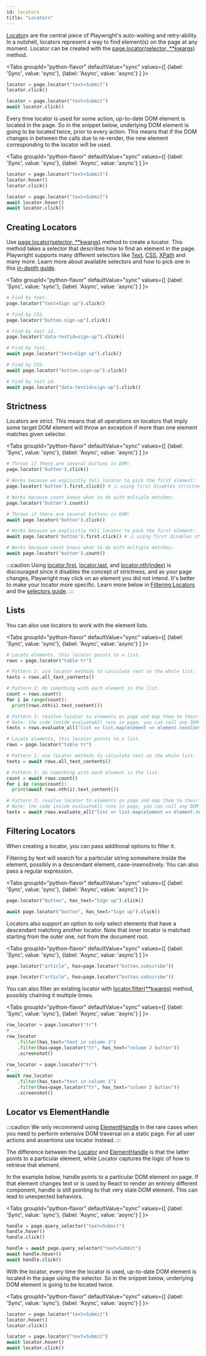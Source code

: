 ```yaml
---
id: locators
title: "Locators"
---
```


[Locator]s are the central piece of Playwright's auto-waiting and retry-ability. In a nutshell, locators represent a way to find element(s) on the page at any moment. Locator can be created with the [page.locator(selector, **kwargs)](./api/class-page.mdx#page-locator) method.

<Tabs
  groupId="python-flavor"
  defaultValue="sync"
  values={[
    {label: 'Sync', value: 'sync'},
    {label: 'Async', value: 'async'}
  ]
}>
<TabItem value="sync">

```py
locator = page.locator("text=Submit")
locator.click()
```

</TabItem>
<TabItem value="async">

```py
locator = page.locator("text=Submit")
await locator.click()
```

</TabItem>
</Tabs>

Every time locator is used for some action, up-to-date DOM element is located in the page. So in the snippet below, underlying DOM element is going to be located twice, prior to every action. This means that if the DOM changes in between the calls due to re-render, the new element corresponding to the locator will be used.

<Tabs
  groupId="python-flavor"
  defaultValue="sync"
  values={[
    {label: 'Sync', value: 'sync'},
    {label: 'Async', value: 'async'}
  ]
}>
<TabItem value="sync">

```py
locator = page.locator("text=Submit")
locator.hover()
locator.click()
```

</TabItem>
<TabItem value="async">

```py
locator = page.locator("text=Submit")
await locator.hover()
await locator.click()
```

</TabItem>
</Tabs>

## Creating Locators

Use [page.locator(selector, **kwargs)](./api/class-page.mdx#page-locator) method to create a locator. This method takes a selector that describes how to find an element in the page. Playwright supports many different selectors like [Text](./selectors.mdx#text-selector), [CSS](./selectors.mdx#css-selector), [XPath](./selectors.mdx#xpath-selectors) and many more. Learn more about available selectors and how to pick one in this [in-depth guide](./selectors.mdx).

<Tabs
  groupId="python-flavor"
  defaultValue="sync"
  values={[
    {label: 'Sync', value: 'sync'},
    {label: 'Async', value: 'async'}
  ]
}>
<TabItem value="sync">

```py
# Find by text.
page.locator("text=Sign up").click()

# Find by CSS.
page.locator("button.sign-up").click()

# Find by test id.
page.locator("data-testid=sign-up").click()
```

</TabItem>
<TabItem value="async">

```py
# Find by text.
await page.locator("text=Sign up").click()

# Find by CSS.
await page.locator("button.sign-up").click()

# Find by test id.
await page.locator("data-testid=sign-up").click()
```

</TabItem>
</Tabs>

## Strictness

Locators are strict. This means that all operations on locators that imply some target DOM element will throw an exception if more than one element matches given selector.

<Tabs
  groupId="python-flavor"
  defaultValue="sync"
  values={[
    {label: 'Sync', value: 'sync'},
    {label: 'Async', value: 'async'}
  ]
}>
<TabItem value="sync">

```py
# Throws if there are several buttons in DOM:
page.locator('button').click()

# Works because we explicitly tell locator to pick the first element:
page.locator('button').first.click() # ⚠️ using first disables strictness

# Works because count knows what to do with multiple matches:
page.locator('button').count()
```

</TabItem>
<TabItem value="async">

```py
# Throws if there are several buttons in DOM:
await page.locator('button').click()

# Works because we explicitly tell locator to pick the first element:
await page.locator('button').first.click() # ⚠️ using first disables strictness

# Works because count knows what to do with multiple matches:
await page.locator('button').count()
```

</TabItem>
</Tabs>

:::caution
Using [locator.first](./api/class-locator.mdx#locator-first), [locator.last](./api/class-locator.mdx#locator-last), and [locator.nth(index)](./api/class-locator.mdx#locator-nth) is discouraged since it disables the concept of strictness, and as your page changes, Playwright may click on an element you did not intend. It's better to make your locator more specific. Learn more below in [Filtering Locators](#filtering-locators) and the [selectors guide](./selectors.mdx).
:::

## Lists

You can also use locators to work with the element lists.

<Tabs
  groupId="python-flavor"
  defaultValue="sync"
  values={[
    {label: 'Sync', value: 'sync'},
    {label: 'Async', value: 'async'}
  ]
}>
<TabItem value="sync">

```py
# Locate elements, this locator points to a list.
rows = page.locator("table tr")

# Pattern 1: use locator methods to calculate text on the whole list.
texts = rows.all_text_contents()

# Pattern 2: do something with each element in the list.
count = rows.count()
for i in range(count):
  print(rows.nth(i).text_content())

# Pattern 3: resolve locator to elements on page and map them to their text content.
# Note: the code inside evaluateAll runs in page, you can call any DOM apis there.
texts = rows.evaluate_all("list => list.map(element => element.textContent)")
```

</TabItem>
<TabItem value="async">

```py
# Locate elements, this locator points to a list.
rows = page.locator("table tr")

# Pattern 1: use locator methods to calculate text on the whole list.
texts = await rows.all_text_contents()

# Pattern 2: do something with each element in the list.
count = await rows.count()
for i in range(count):
  print(await rows.nth(i).text_content())

# Pattern 3: resolve locator to elements on page and map them to their text content.
# Note: the code inside evaluateAll runs in page, you can call any DOM apis there.
texts = await rows.evaluate_all("list => list.map(element => element.textContent)")
```

</TabItem>
</Tabs>

## Filtering Locators

When creating a locator, you can pass additional options to filter it.

Filtering by text will search for a particular string somewhere inside the element, possibly in a descendant element, case-insensitively. You can also pass a regular expression.

<Tabs
  groupId="python-flavor"
  defaultValue="sync"
  values={[
    {label: 'Sync', value: 'sync'},
    {label: 'Async', value: 'async'}
  ]
}>
<TabItem value="sync">

```py
page.locator("button", has_text="Sign up").click()
```

</TabItem>
<TabItem value="async">

```py
await page.locator("button", has_text="Sign up").click()
```

</TabItem>
</Tabs>

Locators also support an option to only select elements that have a descendant matching another locator. Note that inner locator is matched starting from the outer one, not from the document root.

<Tabs
  groupId="python-flavor"
  defaultValue="sync"
  values={[
    {label: 'Sync', value: 'sync'},
    {label: 'Async', value: 'async'}
  ]
}>
<TabItem value="sync">

```py
page.locator("article", has=page.locator("button.subscribe"))
```

</TabItem>
<TabItem value="async">

```py
page.locator("article", has=page.locator("button.subscribe"))
```

</TabItem>
</Tabs>

You can also filter an existing locator with [locator.filter(**kwargs)](./api/class-locator.mdx#locator-filter) method, possibly chaining it multiple times.

<Tabs
  groupId="python-flavor"
  defaultValue="sync"
  values={[
    {label: 'Sync', value: 'sync'},
    {label: 'Async', value: 'async'}
  ]
}>
<TabItem value="sync">

```py
row_locator = page.lsocator("tr")
# ...
row_locator
    .filter(has_text="text in column 1")
    .filter(has=page.locator("tr", has_text="column 2 button"))
    .screenshot()
```

</TabItem>
<TabItem value="async">

```py
row_locator = page.lsocator("tr")
# ...
await row_locator
    .filter(has_text="text in column 1")
    .filter(has=page.locator("tr", has_text="column 2 button"))
    .screenshot()
```

</TabItem>
</Tabs>

## Locator vs ElementHandle

:::caution
We only recommend using [ElementHandle] in the rare cases when you need to perform extensive DOM traversal on a static page. For all user actions and assertions use locator instead.
:::

The difference between the [Locator] and [ElementHandle] is that the latter points to a particular element, while Locator captures the logic of how to retrieve that element.

In the example below, handle points to a particular DOM element on page. If that element changes text or is used by React to render an entirely different component, handle is still pointing to that very stale DOM element. This can lead to unexpected behaviors.

<Tabs
  groupId="python-flavor"
  defaultValue="sync"
  values={[
    {label: 'Sync', value: 'sync'},
    {label: 'Async', value: 'async'}
  ]
}>
<TabItem value="sync">

```py
handle = page.query_selector("text=Submit")
handle.hover()
handle.click()
```

</TabItem>
<TabItem value="async">

```py
handle = await page.query_selector("text=Submit")
await handle.hover()
await handle.click()
```

</TabItem>
</Tabs>

With the locator, every time the locator is used, up-to-date DOM element is located in the page using the selector. So in the snippet below, underlying DOM element is going to be located twice.

<Tabs
  groupId="python-flavor"
  defaultValue="sync"
  values={[
    {label: 'Sync', value: 'sync'},
    {label: 'Async', value: 'async'}
  ]
}>
<TabItem value="sync">

```py
locator = page.locator("text=Submit")
locator.hover()
locator.click()
```

</TabItem>
<TabItem value="async">

```py
locator = page.locator("text=Submit")
await locator.hover()
await locator.click()
```

</TabItem>
</Tabs>

[Accessibility]: ./api/class-accessibility.mdx "Accessibility"
[APIRequest]: ./api/class-apirequest.mdx "APIRequest"
[APIRequestContext]: ./api/class-apirequestcontext.mdx "APIRequestContext"
[APIResponse]: ./api/class-apiresponse.mdx "APIResponse"
[APIResponseAssertions]: ./test-assertions.mdx "APIResponseAssertions"
[Browser]: ./api/class-browser.mdx "Browser"
[BrowserContext]: ./api/class-browsercontext.mdx "BrowserContext"
[BrowserType]: ./api/class-browsertype.mdx "BrowserType"
[CDPSession]: ./api/class-cdpsession.mdx "CDPSession"
[ConsoleMessage]: ./api/class-consolemessage.mdx "ConsoleMessage"
[Dialog]: ./api/class-dialog.mdx "Dialog"
[Download]: ./api/class-download.mdx "Download"
[ElementHandle]: ./api/class-elementhandle.mdx "ElementHandle"
[Error]: ./api/class-error.mdx "Error"
[FileChooser]: ./api/class-filechooser.mdx "FileChooser"
[Frame]: ./api/class-frame.mdx "Frame"
[FrameLocator]: ./api/class-framelocator.mdx "FrameLocator"
[JSHandle]: ./api/class-jshandle.mdx "JSHandle"
[Keyboard]: ./api/class-keyboard.mdx "Keyboard"
[Locator]: ./api/class-locator.mdx "Locator"
[LocatorAssertions]: ./test-assertions.mdx "LocatorAssertions"
[Mouse]: ./api/class-mouse.mdx "Mouse"
[Page]: ./api/class-page.mdx "Page"
[PageAssertions]: ./test-assertions.mdx "PageAssertions"
[Playwright]: ./api/class-playwright.mdx "Playwright"
[PlaywrightAssertions]: ./test-assertions.mdx "PlaywrightAssertions"
[Request]: ./api/class-request.mdx "Request"
[Response]: ./api/class-response.mdx "Response"
[Route]: ./api/class-route.mdx "Route"
[Selectors]: ./api/class-selectors.mdx "Selectors"
[TimeoutError]: ./api/class-timeouterror.mdx "TimeoutError"
[Touchscreen]: ./api/class-touchscreen.mdx "Touchscreen"
[Tracing]: ./api/class-tracing.mdx "Tracing"
[Video]: ./api/class-video.mdx "Video"
[WebSocket]: ./api/class-websocket.mdx "WebSocket"
[Worker]: ./api/class-worker.mdx "Worker"
[Element]: https://developer.mozilla.org/en-US/docs/Web/API/element "Element"
[EvaluationArgument]: ./evaluating.mdx#evaluation-argument "EvaluationArgument"
[Promise]: https://developer.mozilla.org/en-US/docs/Web/JavaScript/Reference/Global_Objects/Promise "Promise"
[iterator]: https://developer.mozilla.org/en-US/docs/Web/JavaScript/Reference/Iteration_protocols "Iterator"
[origin]: https://developer.mozilla.org/en-US/docs/Glossary/Origin "Origin"
[selector]: https://developer.mozilla.org/en-US/docs/Web/CSS/CSS_Selectors "selector"
[Serializable]: https://developer.mozilla.org/en-US/docs/Web/JavaScript/Reference/Global_Objects/JSON/stringify#Description "Serializable"
[UIEvent.detail]: https://developer.mozilla.org/en-US/docs/Web/API/UIEvent/detail "UIEvent.detail"
[UnixTime]: https://en.wikipedia.org/wiki/Unix_time "Unix Time"
[xpath]: https://developer.mozilla.org/en-US/docs/Web/XPath "xpath"

[Any]: https://docs.python.org/3/library/typing.html#typing.Any "Any"
[bool]: https://docs.python.org/3/library/stdtypes.html "bool"
[bytes]: https://docs.python.org/3/library/stdtypes.html#bytes "bytes"
[Callable]: https://docs.python.org/3/library/typing.html#typing.Callable "Callable"
[EventContextManager]: https://docs.python.org/3/reference/datamodel.html#context-managers "Event context manager"
[EventEmitter]: https://pyee.readthedocs.io/en/latest/#pyee.BaseEventEmitter "EventEmitter"
[Exception]: https://docs.python.org/3/library/exceptions.html#Exception "Exception"
[Dict]: https://docs.python.org/3/library/typing.html#typing.Dict "Dict"
[float]: https://docs.python.org/3/library/stdtypes.html#numeric-types-int-float-complex "float"
[int]: https://docs.python.org/3/library/stdtypes.html#numeric-types-int-float-complex "int"
[List]: https://docs.python.org/3/library/typing.html#typing.List "List"
[NoneType]: https://docs.python.org/3/library/constants.html#None "None"
[Pattern]: https://docs.python.org/3/library/re.html "Pattern"
[URL]: https://en.wikipedia.org/wiki/URL "URL"
[pathlib.Path]: https://realpython.com/python-pathlib/ "pathlib.Path"
[str]: https://docs.python.org/3/library/stdtypes.html#text-sequence-type-str "str"
[Union]: https://docs.python.org/3/library/typing.html#typing.Union "Union"

[all available image tags]: https://mcr.microsoft.com/en-us/product/playwright/python/about "all available image tags"
[Docker Hub]: https://hub.docker.com/_/microsoft-playwright-python "Docker Hub"
[Dockerfile.focal]: https://github.com/microsoft/playwright-python/blob/main/utils/docker/Dockerfile.focal "Dockerfile.focal"
